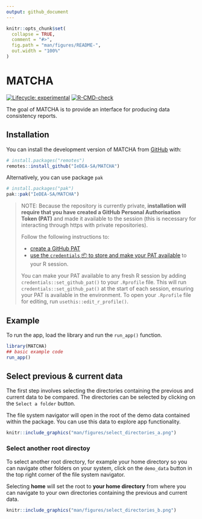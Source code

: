```yaml
---
output: github_document
---
```


<!-- README.md is generated from README.Rmd. Please edit that file -->

```r
knitr::opts_chunk$set(
  collapse = TRUE,
  comment = "#>",
  fig.path = "man/figures/README-",
  out.width = "100%"
)
```

# MATCHA

<!-- badges: start -->
[![Lifecycle: experimental](https://img.shields.io/badge/lifecycle-experimental-orange.svg)](https://lifecycle.r-lib.org/articles/stages.html#experimental)
[![R-CMD-check](https://github.com/IeDEA-SA/MATCHA/actions/workflows/R-CMD-check.yaml/badge.svg)](https://github.com/IeDEA-SA/MATCHA/actions/workflows/R-CMD-check.yaml)
<!-- badges: end -->

The goal of MATCHA is to provide an interface for producing data consistency reports.

## Installation

You can install the development version of MATCHA from [GitHub](https://github.com/) with:

``` r
# install.packages("remotes")
remotes::install_github("IeDEA-SA/MATCHA")
```
Alternatively, you can use package `pak`

```r
# install.packages("pak")
pak::pak("IeDEA-SA/MATCHA")
```

> NOTE: Because the repository is currently private, **installation will require that you have created a GitHub Personal Authorisation Token (PAT)** and made it available to the session (this is necessary for interacting through https with private repositories). 
>
> Follow the following instructions to:
> 
> - [create a GitHub PAT](https://happygitwithr.com/https-pat#get-a-pat) 
> - [use the `credentials` 📦 to store and make your PAT available](https://happygitwithr.com/https-pat#credentials-package) to your R session. 
> 
> You can make your PAT available to any fresh R session by adding `credentials::set_github_pat()` to your `.Rprofile` file. This will run `credentials::set_github_pat()` at the start of each session, ensuring your PAT is available in the environment.
> To open your `.Rprofile` file for editing, run `usethis::edit_r_profile()`.


## Example

To run the app, load the library and run the `run_app()` function.

```r
library(MATCHA)
## basic example code
run_app()
```

## Select previous & current data

The first step involves selecting the directories containing the previous and current data to be compared.
The directories can be selected by clicking on the `Select a folder` button.

The file system navigator will open in the root of the demo data contained within the package. You can use this data to explore app functionality.

```r
knitr::include_graphics("man/figures/select_directories_a.png")
```


### Select another root directoy

To select another root directory, for example your home directory so you can navigate other folders on your system, click on the `demo_data` button in the top right corner of the file system navigator.

Selecting **home** will set the root to **your home directory** from where you can navigate to your own directories containing the previous and current data.

```r
knitr::include_graphics("man/figures/select_directories_b.png")
```
